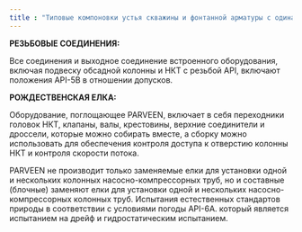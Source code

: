 ```yaml
---
title : "Типовые компоновки устья скважины и фонтанной арматуры с одинарным и двойным заканчиванием"
---
```


**РЕЗЬБОВЫЕ СОЕДИНЕНИЯ:**

Все соединения и выходное соединение встроенного оборудования, включая подвеску обсадной колонны и НКТ с резьбой API, включают положения API-5B в отношении допусков.

**РОЖДЕСТВЕНСКАЯ ЕЛКА:**

Оборудование, поглощающее PARVEEN, включает в себя переходники головок НКТ, клапаны, валы, крестовины, верхние соединители и дроссели, которые можно собирать вместе, а сборку можно использовать для обеспечения контроля доступа к отверстию колонны НКТ и контроля скорости потока.

PARVEEN не производит только заменяемые елки для установки одной и нескольких колонных насосно-компрессорных труб, но и составные (блочные) заменяют елки для установки одной и нескольких насосно-компрессорных колонных труб. Испытания естественных стандартов природы в соответствии с условиями погоды API-6A. который является испытанием на дрейф и гидростатическим испытанием.


